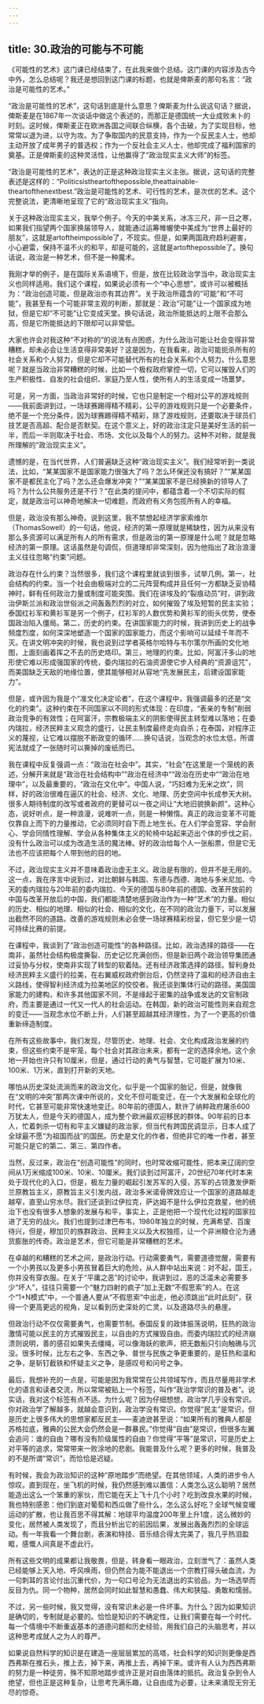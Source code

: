 ```yaml
---
---
---
```

title: 30.政治的可能与不可能
---





《可能性的艺术》这门课已经结束了，在此我来做个总结。这门课的内容涉及古今中外，怎么总结呢？我还是想回到这门课的标题，也就是俾斯麦的那句名言：“政治是可能性的艺术。”

“政治是可能性的艺术”，这句话到底是什么意思？俾斯麦为什么说这句话？据说，俾斯麦是在1867年一次谈话中做这个表述的，而那正是德国统一大业成败未卜的时刻。这时候，俾斯麦正在欧洲各国之间联合纵横，各个击破，为了实现目标，他常常以退为进，以守为攻。为了争取国内的民意支持，作为一个反民主人士，他却主动开放了成年男子的普选权；作为一个反社会主义人士，他却完成了福利国家的奠基。正是俾斯麦的这种灵活性，让他赢得了“政治现实主义大师”的标签。

“政治是可能性的艺术”，表达的正是这种政治现实主义主张。据说，这句话的完整表述是这样的：“Politicsistheartofthepossible,theattainable-theartofthenextbest.”政治是可能性的艺术、可行性的艺术，是次优的艺术。这个完整说法，更清晰地呈现了它的“政治现实主义”指向。

关于这种政治现实主义，我举个例子。今天的中美关系，冰冻三尺，非一日之寒，如果我们指望两个国家换届领导人，就能通过运筹帷幄使中美成为“世界上最好的朋友”，这就是artoftheimpossible了，不现实。但是，如果两国政府趋利避害，小心避雷，保持不温不火的和平，却是可能的，这就是artofthepossible了。换句话说，政治是一种艺术，但不是一种魔术。

我刚才举的例子，是在国际关系语境下，但是，放在比较政治学当中，政治现实主义也同样适用。我们这个课程，如果说必须有一个“中心思想”，或许可以被概括为：“政治创造可能，但是政治亦有其边界”。关于政治所蕴含的“可能”和“不可能”，我甚至有一个可能非常主观的判断，那就是：政治“可能”让一个国家成为地狱，但是它却“不可能”让它变成天堂。换句话说，政治所能抵达的上限不会那么高，但是它所能抵达的下限却可以非常低。

大家也许会对我这种“不对称的”的说法有点困惑，为什么政治可能让社会变得非常糟糕，却未必会让生活变得非常美好？这是因为，在我看来，政治可能扼杀所有的社会关系和个人努力，但是它却不可能替代所有的社会关系和个人努力。什么意思呢？就是当政治非常糟糕的时候，比如一个极权政府掌控一切，它可以摧毁人们的生产积极性、自发的社会组织、家庭乃至人性，使所有人的生活变成一场噩梦。

可是，另一方面，当政治非常好的时候，它也只是制定一个相对公平的游戏规则——我前面讲到过，一场球赛踢得精不精彩，公平的游戏规则只是一个必要条件，绝不是一个充分条件，因为球赛踢得精不精彩，除了游戏规则，还要取决于球员们技艺是否高超、配合是否默契。在这个意义上，好的政治注定只是美好生活的前一半，而后一半则取决于社会、市场、文化以及每个人的努力。这种不对称，就是我所理解的“政治现实主义”。



遗憾的是，在当代世界，人们普遍缺乏这种“政治现实主义”。我们经常听到一类说法，比如，“某某国家不是国家能力很强大了吗？怎么环保还没有搞好？”“某某国家不是都民主化了吗？怎么还会爆发冲突？”“某某国家不是已经换新的领导人了吗？为什么公共服务还是不行？”在此类的提问中，都蕴含着一个不切实际的假定，就是政治可以神奇地解决一切难题，而政府有义务包揽所有人的幸福。

但是，政治没有那么神奇。说到这里，我不禁想起经济学家索维尔（ThomasSowell）的一句话，他说，经济的第一原理就是稀缺性，因为从来没有那么多资源可以满足所有人的所有需求，但是政治的第一原理是什么呢？就是忽略经济的第一原理。这话虽然是句调侃，但道理却非常深刻，因为他指出了政治浪漫主义往往忽略“约束”问题。

政治存在什么约束？当然很多，我们这个课程里就谈到很多，试举几例。第一，社会结构的约束。当一个社会由极端对立的二元阵营构成并且任何一方都缺乏妥协精神时，鲜有任何政治力量或制度可能突围。我们在讲埃及的“裂痕动员”时，讲到政治伊斯兰派和政治世俗派之间轰轰烈烈的对立，如何摧毁了埃及短暂的民主实验；泰国红衫军和黄衫军是另一个例子，红衫军的人数优势和黄衫军的街头优势，使泰国政治陷入僵局。第二，历史的约束。在讲国家能力的时候，我讲到历史上的战争频度烈度，如何深深地塑造一个国家的国家能力，而这个影响可以延续千年而不灭。在讲文明冲突的时候，我也说到过学者英格尔哈特与韦尔策尔所画的文化地图，上面刻画着挥之不去的历史烙印。第三，地理的约束。比如，阿富汗多山的地形使它难以形成强国家的传统，委内瑞拉的石油资源使它步入经典的“资源诅咒”，而美国缺乏天敌的地缘位置，使其能够相对从容地“先发展民主，后建设国家能力”。

但是，或许因为我是个“准文化决定论者”，在这个课程中，我强调最多的还是“文化的约束”。这种约束在不同国家以不同的形式体现：在印度，“表亲的专制”削弱政治竞争的有效性；在阿富汗，宗教极端主义的阴影使得民主转型难以落地；在委内瑞拉，经济民粹主义观念的盛行，让民主制度最终走向自杀；在泰国，对程序正义的蔑视，让它难以摆脱不断政变的循环……换句话说，当观念的水位太低，所谓宪法就成了一张随时可以撕掉的废纸而已。

我在课程中反复强调一点：“政治在社会中”。其实，“社会”在这里是一个笼统的表述，分解开来就是“政治在社会结构中”“政治在经济中”“政治在历史中”“政治在地理中”，以及最重要的，“政治在文化中”。中国人说，“巧妇难为无米之炊”，同样，好的政治很难在逼仄的社会、经济、文化、地理、历史空间中长成参天大树。很多人期待制度的改写或者政府的更替可以一夜之间让“大地旧貌换新颜”，这种心态，说好听点，是一种浪漫，说难听一点，则是一种懒惰。真正的政治变革不可能仅靠自上而下的力量推动，它必须同时自下而上地生长。在人们学会宽容、学会耐心、学会同情性理解、学会从各种集体主义的轮椅中站起来迈出个体的步伐之前，没有什么政治可以成为改造生活的魔法棒。好的政治给每个人一张船票，但是它无法也不应该把每个人带到他的目的地。



不过，政治现实主义并不意味着政治虚无主义。政治是有限的，但并不是无用的。这一点，我在序言中说到过，对比朝鲜与韩国、东德与西德、海地与多米尼加、今天的委内瑞拉与20年前的委内瑞拉、今天的德国与80年前的德国、改革开放前的中国与改革开放后的中国，我们都能清楚地感到政治作为一种“艺术”的力量。相似的历史、相似的地理、相似的社会、相似的文化，在不同的政治力量下，可以发展出截然不同的道路。改善的游戏规则未必会使一场球赛精彩纷呈，但它至少是一切可持续比赛的前提。

在课程中，我谈到了“政治创造可能性”的各种路径。比如，政治选择的路径——在南非，虽然社会结构极度撕裂、历史记忆充满创伤，但是新旧两个政治领导集团通过妥协与分权，使南非实现了转型的软着陆。还有经济政策选择的路径。智利身处经济民粹主义盛行的拉美，在右翼威权政府倒台后，仍然坚持了温和的经济自由主义路线，使得智利经济成为拉美地区的佼佼者。我还谈到集体行动的路径。美国国家能力的建构，和许多其他国家不同，不是缘起于密集的战争或发达的文官制政府，而主要是通过一代又一代人的社会运动。在韩国，新的政治可能性则来自观念的变迁——当观念水位不断上升，人们甚至超越其经济理性，为了一个更高的价值重新缔造制度。

在所有这些故事中，我们发现，尽管历史、地理、社会、文化构成政治发展的约束，但这些约束不是牢笼，每个社会对其政治未来，都有一定的选择余地。这个余地一开始也许只有10厘米，但是，通过行动的勇气与智慧，它可能扩展为10米、100米、1万米，直到打开新的天地。

哪怕从历史深处流淌而来的政治文化，似乎是一个国家的胎记，但是，就像我在“文明的冲突”那两次课中所说的，文化不但可能变迁，在一个大发展和全球化的时代，它甚至可能非常快速地变迁。80年前的德国人，默许了纳粹政府屠杀600万犹太人，但是今天的德国人，成为整个欧洲最欢迎移民的群体。90年前的日本人，忙着刺杀一切有和平主义嫌疑的政治家，但当代有跨国民调显示，日本人成了全球最不愿“为祖国而战”的国民。历史是文化的作者，但绝非它的唯一作者，甚至可能只是它的第二、第三、第四作者。

当然，反过来，政治在“创造可能性”的同时，也时常收缩可能性，把本来辽阔的空间从1万米缩成100米、10米、10厘米。我们谈到过阿富汗，20世纪70年代时本来处于现代化的入口，但是，极左力量的崛起引发苏军的入侵，苏军的占领激发伊斯兰原教旨主义，原教旨主义引发内战，政治多米诺骨牌效应让一个国家的道路越走越窄，直至山穷水尽。我们还谈到过伊拉克，萨达姆不是什么伊拉克救星，他的统治下也没有很多人想象的发展与和平，事实上，正是他把一个现代化过程的国家拉进了无穷的战火。我们也提到过津巴布韦，1980年独立的时候，充满希望、百废待兴，但是，穆加贝的族群政治、民粹主义以及大权独揽，让一个非洲粮仓沦为通货膨胀的传奇。政治是艺术，但它可能是非常糟糕的艺术。

在卓越的和糟糕的艺术之间，是政治行动。行动需要勇气，需要道德觉醒，需要有一个小男孩以及更多小男孩冒着巨大的危险，从人群中站出来说：对不起，国王，你并没有穿衣服。在关于“平庸之恶”的讨论中，我讲到过，恶的泛滥未必需要多少“坏人”，往往只需要一个“魅力四射的疯子”加上无数“不假思索”的人。在这个“1+N模式”中，一个普通人要从“不假思索”中出走，他必须跳出“此时此刻”，获得一个更高更远的视角，足以看到历史深处的亡灵，以及道路尽头的悬崖。

但政治行动不仅仅需要勇气，也需要节制。泰国反复的政体振荡说明，狂热的政治激情可能以民主的方式摧毁民主，以自由的方式摧毁自由。而委内瑞拉式的经济崩溃则说明，善的感召如果失去缰绳，可以像海妖的歌声，把无数船只引向触礁与沉没。很多时候，比左右之争、东西之争、普世与民族之争更重要的，是狂热和温和之争，是斩钉截铁和怀疑主义之争，是感叹号和问号之争。



最后，我想补充的一点是，可能是因为我常常在公共领域写作，而且尽量用非学术化的语言和读者交流，所以常常被贴上一个标签，叫作“政治学常识的普及者”。说实话，我对这个标签有点不适。为什么呢？因为仔细想想，政治学几乎没有常识。你对政治学了解越多，就越会意识到，政治学没有常识。你觉得“民主”是常识，但是历史上很多伟大的思想家都反民主——麦迪逊甚至说：“如果所有的雅典人都是苏格拉底，雅典的公民大会仍然会是一群暴民。”你觉得“自由”是常识，但很多左翼会追问：谁的自由？哪有没有阶级属性的自由？你觉得“平等”是常识，可是历史上对平等的追求，常常带来一败涂地的悲剧。我能普及什么呢？更多的时候，我普及的不是所谓“常识”，而恰恰是迟疑。

有时候，我会为政治知识的这种“原地踏步”而绝望。在其他领域，人类的进步令人惊叹。直到现在，坐飞机的时候，我仍然感到难以置信：人类怎么这么聪明？居然能造出这么一个笨重的家伙，而它能在天上飞十几个小时？吃到改良水果的时候，我也特别感恩：他们到底对葡萄和西瓜做了些什么，怎么这么好吃？全球气候变暖运动的扩散，也让我百思不得其解：地球平均温度200年里上升1度，这么微妙的变化，居然被人类发现了，而且分析出它的前因后果，发展出轰轰烈烈的全球运动。有一年我看一个舞台剧，表演和特技、音乐结合得太完美了，我几乎热泪盈眶，感慨人间真是不虚此行。

所有这些文明的成果都让我敬畏，但是，转身看一眼政治，立刻泄气了：虽然人类已经能够上天入地、呼风唤雨，但仍然会为能不能退出一个宗教打得头破血流，为一句刺耳的言论付出沉重代价，为一句口号沦为无法退出的实验品，为一场选举而反目为仇。同一个物种，居然会同时如此智慧和愚蠢、伟大和狭隘、勇敢和懦弱。

不过，另一些时候，我又觉得，没有常识未必是一件坏事。为什么？因为如果知识是确切的，专制就是必要的。恰恰是知识的不确定性，让我们需要在每一个时代、每一个情境中不断重返基本的道德问题和历史经验，用我们自己的头脑思考，并以这种思考成就人之为人的尊严。

如果说自然科学的知识是在建造一座层层累加的高塔，社会科学的知识则更像是西西弗斯在推石头，推上去，掉下来，再推上去，再掉下来。或许有人认为西西弗斯的努力是一种徒劳，殊不知原地踏步或许正是对自由落体的抵抗。政治复杂到令人绝望，但也正是这种复杂，让思考充满乐趣，让自由成为必要，让未来涌现无穷无尽的惊奇。